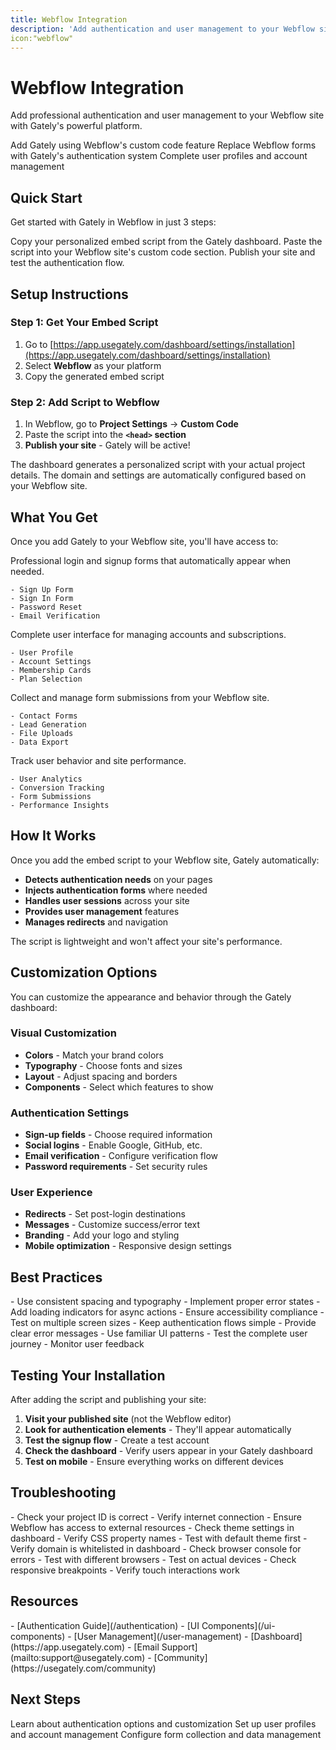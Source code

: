 ```yaml
---
title: Webflow Integration
description: 'Add authentication and user management to your Webflow site'
icon:"webflow"
---
```


# Webflow Integration

Add professional authentication and user management to your Webflow site with Gately's powerful platform.

<CardGroup cols={3}>
  <Card title="Custom Code Integration" icon="code">
    Add Gately using Webflow's custom code feature
  </Card>
  <Card title="Professional Forms" icon="form-input">
    Replace Webflow forms with Gately's authentication system
  </Card>
  <Card title="User Management" icon="users">
    Complete user profiles and account management
  </Card>
</CardGroup>

## Quick Start

Get started with Gately in Webflow in just 3 steps:

<Steps>
  <Step title="Get Your Embed Code">
    Copy your personalized embed script from the Gately dashboard.
  </Step>
  <Step title="Add to Webflow">
    Paste the script into your Webflow site's custom code section.
  </Step>
  <Step title="Publish & Test">
    Publish your site and test the authentication flow.
  </Step>
</Steps>

## Setup Instructions

### Step 1: Get Your Embed Script

1. Go to [https://app.usegately.com/dashboard/settings/installation](https://app.usegately.com/dashboard/settings/installation)
2. Select **Webflow** as your platform
3. Copy the generated embed script

### Step 2: Add Script to Webflow

1. In Webflow, go to **Project Settings** → **Custom Code**
2. Paste the script into the **`<head>` section**
3. **Publish your site** - Gately will be active!

<Note>
The dashboard generates a personalized script with your actual project details. The domain and settings are automatically configured based on your Webflow site.
</Note>

## What You Get

Once you add Gately to your Webflow site, you'll have access to:

<CardGroup cols={2}>
  <Card title="Authentication Forms" icon="shield">
    Professional login and signup forms that automatically appear when needed.
    
    - Sign Up Form
    - Sign In Form  
    - Password Reset
    - Email Verification
  </Card>
  
  <Card title="User Management" icon="users">
    Complete user interface for managing accounts and subscriptions.
    
    - User Profile
    - Account Settings
    - Membership Cards
    - Plan Selection
  </Card>
  
  <Card title="Form Collection" icon="file-text">
    Collect and manage form submissions from your Webflow site.
    
    - Contact Forms
    - Lead Generation
    - File Uploads
    - Data Export
  </Card>
  
  <Card title="Analytics Dashboard" icon="bar-chart">
    Track user behavior and site performance.
    
    - User Analytics
    - Conversion Tracking
    - Form Submissions
    - Performance Insights
  </Card>
</CardGroup>

## How It Works

Once you add the embed script to your Webflow site, Gately automatically:

- **Detects authentication needs** on your pages
- **Injects authentication forms** where needed
- **Handles user sessions** across your site
- **Provides user management** features
- **Manages redirects** and navigation

The script is lightweight and won't affect your site's performance.

## Customization Options

You can customize the appearance and behavior through the Gately dashboard:

### Visual Customization
- **Colors** - Match your brand colors
- **Typography** - Choose fonts and sizes  
- **Layout** - Adjust spacing and borders
- **Components** - Select which features to show

### Authentication Settings
- **Sign-up fields** - Choose required information
- **Social logins** - Enable Google, GitHub, etc.
- **Email verification** - Configure verification flow
- **Password requirements** - Set security rules

### User Experience
- **Redirects** - Set post-login destinations
- **Messages** - Customize success/error text
- **Branding** - Add your logo and styling
- **Mobile optimization** - Responsive design settings

## Best Practices

<CardGroup cols={2}>
  <Card title="Design Guidelines" icon="palette">
    - Use consistent spacing and typography
    - Implement proper error states
    - Add loading indicators for async actions
    - Ensure accessibility compliance
    - Test on multiple screen sizes
  </Card>
  
  <Card title="User Experience" icon="users">
    - Keep authentication flows simple
    - Provide clear error messages
    - Use familiar UI patterns
    - Test the complete user journey
    - Monitor user feedback
  </Card>
</CardGroup>

## Testing Your Installation

After adding the script and publishing your site:

1. **Visit your published site** (not the Webflow editor)
2. **Look for authentication elements** - They'll appear automatically
3. **Test the signup flow** - Create a test account
4. **Check the dashboard** - Verify users appear in your Gately dashboard
5. **Test on mobile** - Ensure everything works on different devices

## Troubleshooting

<AccordionGroup>
  <Accordion title="Components not loading">
    - Check your project ID is correct
    - Verify internet connection
    - Ensure Webflow has access to external resources
  </Accordion>
  
  <Accordion title="Styling not applying">
    - Check theme settings in dashboard
    - Verify CSS property names
    - Test with default theme first
  </Accordion>
  
  <Accordion title="Authentication not working">
    - Verify domain is whitelisted in dashboard
    - Check browser console for errors
    - Test with different browsers
  </Accordion>
  
  <Accordion title="Mobile responsiveness issues">
    - Test on actual devices
    - Check responsive breakpoints
    - Verify touch interactions work
  </Accordion>
</AccordionGroup>

## Resources

<CardGroup cols={2}>
  <Card title="Documentation" icon="book">
    - [Authentication Guide](/authentication)
    - [UI Components](/ui-components)  
    - [User Management](/user-management)
  </Card>
  
  <Card title="Support" icon="help-circle">
    - [Dashboard](https://app.usegately.com)
    - [Email Support](mailto:support@usegately.com)
    - [Community](https://usegately.com/community)
  </Card>
</CardGroup>

## Next Steps

<CardGroup cols={3}>
  <Card
    title="Authentication"
    icon="key"
    href="/authentication"
  >
    Learn about authentication options and customization
  </Card>
  <Card
    title="User Management"
    icon="users"
    href="/user-management"
  >
    Set up user profiles and account management
  </Card>
  <Card
    title="Forms"
    icon="file-text"
    href="/forms"
  >
    Configure form collection and data management
  </Card>
</CardGroup> 